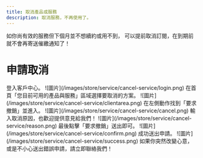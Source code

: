 ```yaml
---
title: 取消產品或服務
description: 取消服務，不再使用了。
---
```



<Callout title="申請取消表示您知道並同意取消服務免責聲明。" type="warn" />

如你尚有效的服務但下個月並不想續約或用不到， 可以提前取消訂閱，在到期前就不會再寄送催繳通知了！


# 申請取消
<Steps>
	<Step>
	    登入客戶中心。
        ![圖片](/images/store/service/cancel-service/login.png)
    </Step>
	<Step>
	    在首頁「您目前可用的產品與服務」區域選擇要取消的方案。
        ![圖片](/images/store/service/cancel-service/clientarea.png)
    </Step>
	<Step>
	    在左側動作找到「要求撤銷」並進入。
        ![圖片](/images/store/service/cancel-service/cancel.png)
    </Step>
	<Step>
	    輸入取消原因，也歡迎提供意見給我們！
        ![圖片](/images/store/service/cancel-service/reason.png)
    </Step>
	<Step>
	    最後點擊「要求撤銷」送出即可。
        ![圖片](/images/store/service/cancel-service/confirm.png)
    </Step>
	<Step>
	    成功送出申請。
        ![圖片](/images/store/service/cancel-service/success.png)
    </Step>
	<Step>
	    如果你突然改變心意，或是不小心送出錯誤申請，請立即聯絡我們！
    </Step>
</Steps>